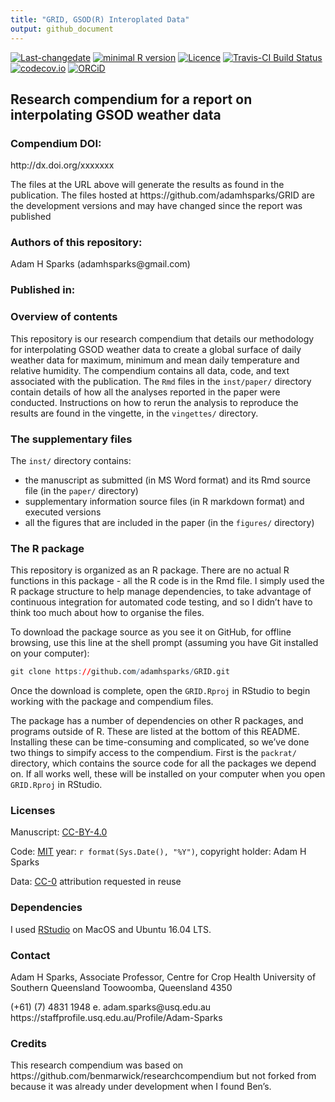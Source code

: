 ```yaml
---
title: "GRID, GSOD(R) Interoplated Data"
output: github_document
---
```


[![Last-changedate](https://img.shields.io/badge/last%20change-`r gsub('-', '--', Sys.Date())`-brightgreen.svg)](https://github.com/adamhsparks/GRID/commits/master) 
[![minimal R version](https://img.shields.io/badge/R%3E%3D-`r as.character(getRversion())`-brightgreen.svg)](https://cran.r-project.org/)
[![Licence](https://img.shields.io/github/license/mashape/apistatus.svg)](http://choosealicense.com/licenses/mit/) 
[![Travis-CI Build Status](https://travis-ci.org/adamhsparks/GRID.svg?branch=master)](https://travis-ci.org/adamhsparks/GRID) 
[![codecov.io](https://codecov.io/github/adamhsparks/GRID/coverage.svg?branch=master)](https://codecov.io/github/adamhsparks/GRID?branch=master) 
[![ORCiD](https://img.shields.io/badge/ORCiD-0000--0002--0061--8359-green.svg)](https://orcid.org/0000-0002-0061-8359) 

## Research compendium for a report on interpolating GSOD weather data

### Compendium DOI: 
 
http://dx.doi.org/xxxxxxx

The files at the URL above will generate the results as found in the publication. The files hosted at https://github.com/adamhsparks/GRID are the development versions and may have changed since the report was published

### Authors  of this repository:

Adam H Sparks (adamhsparks@gmail.com)

### Published in: 

### Overview of contents

This repository is our research compendium that details our methodology for interpolating GSOD weather data to create a global surface of daily weather data for maximum, minimum and mean daily temperature and relative humidity. The compendium contains all data, code, and text associated with the publication. The `Rmd` files in the `inst/paper/` directory contain details of how all the analyses reported in the paper were conducted. Instructions on how to rerun the analysis to reproduce the results are found in the vingette, in the `vingettes/` directory.

### The supplementary files

The `inst/` directory contains:

- the manuscript as submitted (in MS Word format) and its Rmd source file (in the `paper/` directory)  
- supplementary information source files (in R markdown format) and executed versions  
- all the figures that are included in the paper (in the `figures/` directory)  

### The R package 

This repository is organized as an R package. There are no actual R functions in this package - all the R code is in the Rmd file. I simply used the R package structure to help manage dependencies, to take advantage of continuous integration for automated code testing, and so I didn't have to think too much about how to organise the files. 

To download the package source as you see it on GitHub, for offline browsing, use this line at the shell prompt (assuming you have Git installed on your computer):

```r
git clone https://github.com/adamhsparks/GRID.git
```

Once the download is complete, open the `GRID.Rproj` in RStudio to begin working with the package and compendium files. 

The package has a number of dependencies on other R packages, and programs outside of R. These are listed at the bottom of this README. Installing these can be time-consuming and complicated, so we've done two things to simpify access to the compendium. First is the `packrat/` directory, which contains the source code for all the packages we depend on. If all works well, these will be installed on your computer when you open `GRID.Rproj` in RStudio. <!--- Second is our Docker image that includes all the necessary software, code and data to run our analysis. The Docker image may give a quicker entry point to the project, and is more self-contained, so might save some fiddling with installing things.   


### The Docker image 

A Docker image is a lightweight GNU/Linux virtual computer that can be run as a piece of software on Windows and OSX (and other Linux systems). To capture the complete computational environment used for this project we have a Dockerfile that specifies how to make the Docker image that we developed this project in. The Docker image includes all of the software dependencies needed to run the code in this project, as well as the R package and other compendium files. To launch the Docker image for this project, first, [install Docker](https://docs.docker.com/installation/) on your computer. At the Docker prompt, enter:

    docker run -dp 8787:8787 adamhsparks/GRID

This will start a server instance of RStudio. Then open your web browser at localhost:8787 or or run `docker-machine ip default` in the shell to find the correct IP address, and log in with rstudio/rstudio.

Once logged in, use the Files pane (bottom right) to navigate to `/` (the root directory), then open the folder for this project, and open the `.Rproj` file for this project. Once that's open, you'll see the `analysis/paper` directory in the Files pane where you can find the R markdown document, and knit them to produce the results in the paper. More information about using RStudio in Docker is avaiable at the [Rocker](https://github.com/rocker-org) [wiki](https://github.com/rocker-org/rocker/wiki/Using-the-RStudio-image) pages.
 
We developed and tested the package on this Docker container, so this is the only platform that We're confident it works on, and so recommend to anyone wanting to use this package to generate the vignette, etc. 
--->

### Licenses

Manuscript: [CC-BY-4.0](http://creativecommons.org/licenses/by/4.0/)

Code: [MIT](http://opensource.org/licenses/MIT) year: `r format(Sys.Date(), "%Y")`, copyright holder: Adam H Sparks

Data: [CC-0](http://creativecommons.org/publicdomain/zero/1.0/) attribution requested in reuse

### Dependencies

I used [RStudio](http://www.rstudio.com/products/rstudio/) on MacOS and Ubuntu 16.04 LTS.

### Contact

Adam H Sparks, Associate Professor, Centre for Crop Health
University of Southern Queensland
Toowoomba, Queensland 4350

(+61) (7) 4831 1948   e. adam.sparks@usq.edu.au
https://staffprofile.usq.edu.au/Profile/Adam-Sparks

### Credits
This research compendium was based on https://github.com/benmarwick/researchcompendium but not
forked from because it was already under development when I found Ben's.

